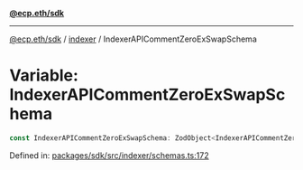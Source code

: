 [**@ecp.eth/sdk**](../../index.mdx)

***

[@ecp.eth/sdk](/sdk-reference/index.mdx) / [indexer](/sdk-reference/indexer/index.mdx) / IndexerAPICommentZeroExSwapSchema

# Variable: IndexerAPICommentZeroExSwapSchema

```ts
const IndexerAPICommentZeroExSwapSchema: ZodObject<IndexerAPICommentZeroExSwapSchemaType>;
```

Defined in: [packages/sdk/src/indexer/schemas.ts:172](https://github.com/ecp-eth/comments-monorepo/blob/main/packages/sdk/src/indexer/schemas.ts#L172)
